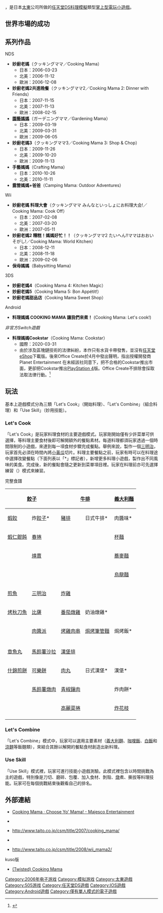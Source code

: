 {{NoteTA
| G1=Games
| 1=zh-hans:炖; zh-hant:燉;
}}
{{Infobox VG
| title = 料理媽媽
| english = Cooking Mama
| image=
| developer=[[Cooking_Mama_Limited|Cooking Mama Limited]]
| publisher='''任天堂DS'''{{Vgrelease|JP|[[太東|太東]]|NA|[[Majesco_Entertainment|Majesco]]|EU|[[505_Games|505 Games]]}}
| distributor=
| designer=
| engine=
| released='''任天堂DS'''{{Vgrelease|JP|2006年3月23日|NA|2006年9月12日|EU|2006年12月8日|AU|2006年12月7日|KR|2007年9月11日|德国|2007年12月14日}}'''iPhone OS'''{{Vgrelease|WW|2009年2月25日}}'''Android'''{{Vgrelease|WW|2015年6月17日}}
| genre=[[模擬遊戲|模擬]]、[[小遊戲|小遊戲]]
| modes=[[單人遊戲|單人遊戲]]
| platforms=[[任天堂DS|任天堂DS]]<br />[[iPhone_OS|iPhone OS]]<br />[[Android|Android]]
}}

{{vgname|料理媽媽|en=Cooking Mama|或譯'''妙廚老媽'''}}，是日本[[太東|太東]]公司所做的[[任天堂DS|任天堂DS]][[料理|料理]][[模擬遊戲|模擬]]類型[[掌上型電玩|掌上型電玩]][[小遊戲|小遊戲]]。

== 世界市場的成功 ==

== 系列作品 ==

; NDS
* '''妙廚老媽'''（クッキングママ／Cooking Mama）
** 日本：2006-03-23
** 北美：2006-11-12
** 歐洲：2006-12-08
* '''妙廚老媽2共進晚餐'''（クッキングママ2／Cooking Mama 2: Dinner with Friends）
** 日本：2007-11-15
** 北美：2007-11-13
** 歐洲：2008-02-15
* '''[[園藝媽媽|園藝媽媽]]'''（ガーデニングママ／Gardening Mama）
** 日本：2009-03-19
** 北美：2009-03-31
** 歐洲：2009-06-05
* '''妙廚老媽3'''（クッキングママ3／Cooking Mama 3: Shop & Chop）
** 日本：2009-11-26
** 北美：2009-10-20
** 歐洲：2009-11-13
* '''手藝媽媽'''（Crafting Mama）
** 日本：2010-10-26
** 北美：2010-11-11
* '''露營媽媽+爸爸'''（Camping Mama: Outdoor Adventures）

; Wii
* '''妙廚老媽 料理大會'''（クッキングママ みんなといっしょにお料理大会!／Cooking Mama: Cook Off）
** 日本：2007-02-08
** 北美：2007-03-20
** 歐洲：2007-05-11
* '''妙廚老媽2 糟糕！媽媽好忙！！'''（クッキングママ2 たいへん!!ママはおおいそがし!／Cooking Mama: World Kitchen）
** 日本：2008-12-11
** 北美：2008-11-18
** 歐洲：2009-02-06
* '''保母媽媽'''（Babysitting Mama）

; 3DS
* '''妙廚老媽4'''（Cooking Mama 4: Kitchen Magic）
* '''妙廚老媽5'''（Cooking Mama 5: Bon Appétit!）
* '''妙廚老媽甜品店'''（Cooking Mama Sweet Shop）

;Android
*'''料理媽媽 COOKING MAMA 讓我們來煮！''' (Cooking Mama: Let's cook!)

;''非官方Switch遊戲''
*'''料理媽媽Cookstar'''（Cooking Mama: Cookstar）
** 國際：2020-03-31
** 由於涉及區塊鏈技術的法律糾紛，本作只有水貨卡帶發售，並沒有[[任天堂eShop|任天堂eShop]]下載版。後來Office Create於4月中發出聲明，指出授權開發商Planet Entertainment 在未經該社同意下，把不合格的Cookstar推出市面，更卻把Cookstar推出[[PlayStation_4|PlayStation 4]]版。Office Create不排除會採取法取法律行動。<ref>{{Cite web |url=http://www.ofcr.co.jp/ofcr/ImportantNotice_en.html |title=存档副本 |access-date=2020-04-16 |archive-date=2021-02-21 |archive-url=https://web.archive.org/web/20210221090017/http://www.ofcr.co.jp/ofcr/ImportantNotice_en.html |dead-url=no }}</ref>

== 玩法 ==

基本上遊戲模式分為三類「Let's Cook」（開始料理）、「Let's Combine」（組合料理）和「Use Skill」（妙用技能）。

=== Let's Cook ===

「Let's Cook」是玩家料理食材的主要遊戲模式。玩家剛開始僅有少許菜單可供選擇，等料理主要食材後即可解開額外的餐點素材。每道料理都須玩家透過一個時間限制的小遊戲，來達到每一項食材步驟完成餐點。舉例來說，製作一個[[三明治|三明治]]，玩家首先必須在時間內將[[黄瓜|小黃瓜]]切片。料理主要餐點之前，玩家有時可以在料理途中選擇改變餐點（下面列表以「*」標記者），新增更多料理小遊戲，製作出不同風味的美食。完成後，新的餐點會隨之更新到菜單項目裡。玩家在料理前亦可先選擇練習（{{small|Practice}}）模式來練習。

; 完整食譜

{| border="2" cellpadding="4" cellspacing="0" style="margin: 1em 1em 1em 0; background: #f9f9f9; border: 1px #aaa solid; border-collapse: collapse; font-size: small;"
|- bgcolor="#B0C4DE" align="center"
!colspan=2| [[餃子|餃子]]
!colspan=2| [[牛排|牛排]]
!colspan=2| [[義大利麵|義大利麵]]
!colspan=3| [[咖哩飯|咖哩飯]]
!colspan=2| [[煎蛋|煎蛋]]
|- align="center"
| [[蝦餃|蝦餃]] || 炸[[餃子|餃子]]* || [[豬排|豬排]] || 日式牛排*
| 肉醬味* || 海鮮味* || [[咖哩炒飯|咖哩炒飯]] || 牛肉咖哩* || 蔬菜咖哩*
| colspan=2| [[水煮蛋|水煮蛋]]
|- align="center"
| [[餛飩|蝦仁餛飩]] || [[春捲|春捲]] || || 
| colspan=2| [[杯麵|杯麵]] || || [[燉牛肉|燉牛肉]] || [[海鮮咖哩|海鮮咖哩]]
| colspan=2| [[荷包蛋|荷包蛋]]
|- align="center"
| || [[燒賣|燒賣]] || || 
| colspan=2| [[蕎麥麵|蕎麥麵]] || || || || 蛋包 || 螃蟹蛋*
|- align="center"
| || || || 
| colspan=2| [[烏龍麵|烏龍麵]] || || || || [[蛋包飯|蛋包飯]] || 
|- bgcolor="#B0C4DE" align="center"
! [[煎魚|煎魚]] !! [[三明治|三明治]]
!colspan=3| [[炸雞|炸雞]] !! [[味噌湯|味噌湯]]
!colspan=4| [[炸豬排|炸豬排]] !! [[炒蔬菜|炒蔬菜]]
|- align="center"
| [[秋刀魚|烤秋刀魚]] || [[比薩|比薩]] || [[番茄燉雞|番茄燉雞]]
| colspan=2| 奶油燉雞* || [[豬肉湯|豬肉湯]]
| colspan=2| [[炸蝦|炸蝦]] || [[炸串|炸串]]* || 豬排蓋飯* || [[青椒肉絲|青椒肉絲]]
|- align="center"
| || [[肉醬派|肉醬派]] || [[烤雞肉串|烤雞肉串]] || [[焗烤|焗烤筆管麵]] || 焗烤飯* || || [[宮保蝦仁|宮保蝦仁]] || 蝦仁天婦羅* || || [[蓋飯|親子蓋飯]] || 
|- align="center"
| || || || || || || || || || 
|- bgcolor="#B0C4DE" align="center"
! [[章魚丸|章魚丸]] !! [[馬鈴薯沙拉|馬鈴薯沙拉]]
!colspan=6| [[漢堡排|漢堡排]]
!colspan=3| [[白飯|白飯]]
|- align="center"
| [[什錦煎餅|什錦煎餅]] || [[可樂餅|可樂餅]] || [[肉丸|肉丸]] || 日式漢堡*
| colspan=4| 漢堡* || [[炒飯|炒飯]] || [[栗子|栗子]]飯* || [[竹筍|竹筍]]飯*
|- align="center"
| || [[馬鈴薯燉肉|馬鈴薯燉肉]] || [[青椒鑲肉|青椒鑲肉]] || 
| colspan=2| 炸肉餅* || 番茄醬燉漢堡* || 美式漢堡* || [[飯團|飯團]] || [[麻薯|麻薯]] || 
|- align="center"
| || || [[高麗菜捲|高麗菜捲]] || || [[炸花枝|炸花枝]] || 花枝天婦羅* || || || [[豆皮壽司|豆皮壽司]] || || 
|- align="center"
| || || || || || [[天婦羅|什錦天婦羅]] || || || [[手卷|手卷]] || || 
|}

=== Let's Combine ===

「Let's Combine」模式中，玩家可以選用主要素材（[[意大利粉|義大利麵]]、[[咖哩飯|咖哩飯]]、[[白飯|白飯]]和[[涼麵|涼麵]]等飯麵類），來結合其餘以解開的餐點食材創造出新料理。

=== Use Skill ===

「Use Skill」模式裡，玩家可進行技能小遊戲測驗。此模式裡包含以時間挑戰為主的遊戲，特別像是刀切、磨碎、包覆、加入食材、剝殼、[[燉|燉]]煮、撕拔等料理技能。玩家可在每個挑戰結束後觀看自己的排名。

== 外部連結 ==

* {{en}}[http://www.cookingmamacookoff.com/ Cooking Mama · Choose Yo' Mama! - Majesco Entertainment] {{Wayback|url=http://www.cookingmamacookoff.com/ |date=20191015105536 }}
* {{ja}}[https://web.archive.org/web/20081219210103/http://www.taito.co.jp/csm/title/2007/cooking_mama/ds_mama/index.html {{lang|ja|クッキングママ公式サイト}}]
* {{ja}}http://www.taito.co.jp/csm/title/2007/cooking_mama/ {{Wayback|url=http://www.taito.co.jp/csm/title/2007/cooking_mama/ |date=20130718190010 }}
* {{ja}}[https://web.archive.org/web/20090317074046/http://www.taito.co.jp/csm/title/2007/mama2/top/index.html {{lang|ja|クッキングママ2公式サイト}}]
* {{ja}}http://www.taito.co.jp/csm/title/2008/wii_mama2/ {{Wayback|url=http://www.taito.co.jp/csm/title/2008/wii_mama2/ |date=20121019150608 }}

; kuso版
* [http://www.y3.com/games/14863/Twisted-Cooking-Mama (Twisted) Cooking Mama] {{Wayback|url=http://www.y3.com/games/14863/Twisted-Cooking-Mama |date=20111025095025 }}

{{料理媽媽系列}}

{{DEFAULTSORT:Cooking Mama}}
[[Category:2006年电子游戏|Category:2006年电子游戏]]
[[Category:模拟游戏|Category:模拟游戏]]
[[Category:太東遊戲|Category:太東遊戲]]
[[Category:505游戏|Category:505游戏]]
[[Category:任天堂DS遊戲|Category:任天堂DS遊戲]]
[[Category:IOS遊戲|Category:IOS遊戲]]
[[Category:Android遊戲|Category:Android遊戲]]
[[Category:僅有單人模式的電子遊戲|Category:僅有單人模式的電子遊戲]]